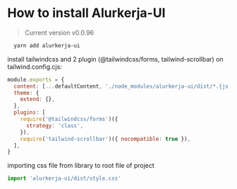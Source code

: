 
<Meta title="Get Started/Installation" />

# How to install Alurkerja-UI
> Current version v0.0.96

```bash
  yarn add alurkerja-ui
```

install tailwindcss and 2 plugin (@tailwindcss/forms, tailwind-scrollbar)
on tailwind.config.cjs:

```js
module.exports = {
  content: [...defaultContent, './node_modules/alurkerja-ui/dist/*.{js,ts,jsx,tsx}'],
  theme: {
    extend: {},
  },
  plugins: [
    require('@tailwindcss/forms')({
      strategy: 'class',
    }),
    require('tailwind-scrollbar')({ nocompatible: true }),
  ],
}
```

importing css file from library to root file of project

```js
import 'alurkerja-ui/dist/style.css'
```
